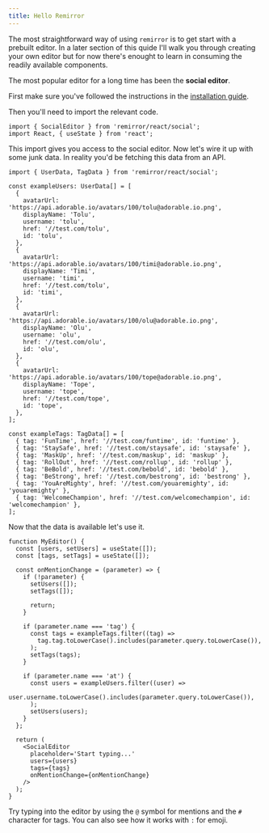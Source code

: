 ```yaml
---
title: Hello Remirror
---
```



The most straightforward way of using `remirror` is to get start with a prebuilt editor. In a later
section of this quide I'll walk you through creating your own editor but for now there's enought to
learn in consuming the readily available components.

The most popular editor for a long time has been the **social editor**.

First make sure you've followed the instructions in the
[installation guide](/docs/guide/installation).

Then you'll need to import the relevant code.

```tsx
import { SocialEditor } from 'remirror/react/social';
import React, { useState } from 'react';
```

This import gives you access to the social editor. Now let's wire it up with some junk data. In
reality you'd be fetching this data from an API.

```tsx
import { UserData, TagData } from 'remirror/react/social';

const exampleUsers: UserData[] = [
  {
    avatarUrl: 'https://api.adorable.io/avatars/100/tolu@adorable.io.png',
    displayName: 'Tolu',
    username: 'tolu',
    href: '//test.com/tolu',
    id: 'tolu',
  },
  {
    avatarUrl: 'https://api.adorable.io/avatars/100/timi@adorable.io.png',
    displayName: 'Timi',
    username: 'timi',
    href: '//test.com/tolu',
    id: 'timi',
  },
  {
    avatarUrl: 'https://api.adorable.io/avatars/100/olu@adorable.io.png',
    displayName: 'Olu',
    username: 'olu',
    href: '//test.com/olu',
    id: 'olu',
  },
  {
    avatarUrl: 'https://api.adorable.io/avatars/100/tope@adorable.io.png',
    displayName: 'Tope',
    username: 'tope',
    href: '//test.com/tope',
    id: 'tope',
  },
];

const exampleTags: TagData[] = [
  { tag: 'FunTime', href: '//test.com/funtime', id: 'funtime' },
  { tag: 'StaySafe', href: '//test.com/staysafe', id: 'staysafe' },
  { tag: 'MaskUp', href: '//test.com/maskup', id: 'maskup' },
  { tag: 'RollOut', href: '//test.com/rollup', id: 'rollup' },
  { tag: 'BeBold', href: '//test.com/bebold', id: 'bebold' },
  { tag: 'BeStrong', href: '//test.com/bestrong', id: 'bestrong' },
  { tag: 'YouAreMighty', href: '//test.com/youaremighty', id: 'youaremighty' },
  { tag: 'WelcomeChampion', href: '//test.com/welcomechampion', id: 'welcomechampion' },
];
```

Now that the data is available let's use it.

```tsx live
function MyEditor() {
  const [users, setUsers] = useState([]);
  const [tags, setTags] = useState([]);

  const onMentionChange = (parameter) => {
    if (!parameter) {
      setUsers([]);
      setTags([]);

      return;
    }

    if (parameter.name === 'tag') {
      const tags = exampleTags.filter((tag) =>
        tag.tag.toLowerCase().includes(parameter.query.toLowerCase()),
      );
      setTags(tags);
    }

    if (parameter.name === 'at') {
      const users = exampleUsers.filter((user) =>
        user.username.toLowerCase().includes(parameter.query.toLowerCase()),
      );
      setUsers(users);
    }
  };

  return (
    <SocialEditor
      placeholder='Start typing...'
      users={users}
      tags={tags}
      onMentionChange={onMentionChange}
    />
  );
}
```

Try typing into the editor by using the `@` symbol for mentions and the `#` character for tags. You
can also see how it works with `:` for emoji.
